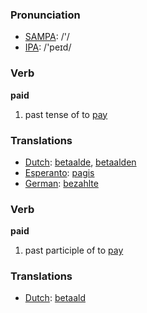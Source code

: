 === Pronunciation ===
*[[w:SAMPA|SAMPA]]: /'/
*[[w:IPA|IPA]]: /'peɪd/

=== Verb ===

'''paid'''

# past tense of to [[pay]]

=== Translations ===
*[[Dutch]]: [[betaalde]], [[betaalden]]
*[[Esperanto]]: [[pagis]]
*[[German]]: [[bezahlte]]

=== Verb ===

'''paid'''

# past participle of to [[pay]]

=== Translations ===
*[[Dutch]]: [[betaald]]